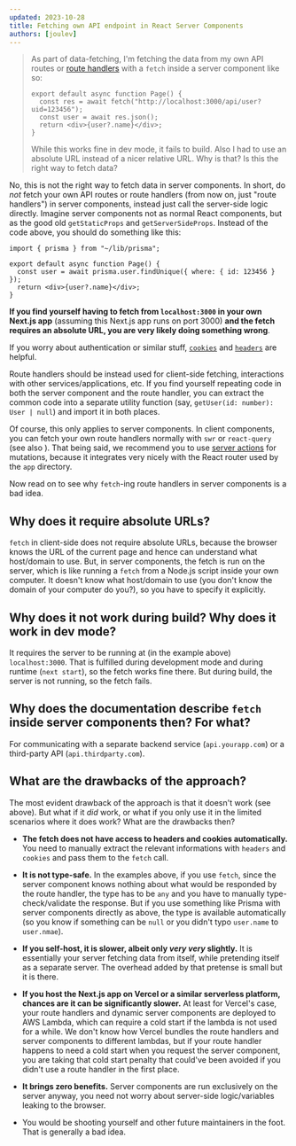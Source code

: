 ```yaml
---
updated: 2023-10-28
title: Fetching own API endpoint in React Server Components
authors: [joulev]
---
```



> As part of data-fetching, I'm fetching the data from my own API routes or [route handlers](https://nextjs.org/docs/app/building-your-application/routing/router-handlers) with a `fetch` inside a server component like so:
>
> ```tsx
> export default async function Page() {
>   const res = await fetch("http://localhost:3000/api/user?uid=123456");
>   const user = await res.json();
>   return <div>{user?.name}</div>;
> }
> ```
>
> While this works fine in dev mode, it fails to build. Also I had to use an absolute URL instead of a nicer relative URL. Why is that? Is this the right way to fetch data?

No, this is not the right way to fetch data in server components. In short, do _not_ fetch your own API routes or route handlers (from now on, just "route handlers") in server components, instead just call the server-side logic directly. Imagine server components not as normal React components, but as the good old `getStaticProps` and `getServerSideProps`. Instead of the code above, you should do something like this:

```tsx
import { prisma } from "~/lib/prisma";

export default async function Page() {
  const user = await prisma.user.findUnique({ where: { id: 123456 } });
  return <div>{user?.name}</div>;
}
```

**If you find yourself having to fetch from `localhost:3000` in your own Next.js app** (assuming this Next.js app runs on port 3000) **and the fetch requires an absolute URL, you are very likely doing something wrong**.

If you worry about authentication or similar stuff, [`cookies`](https://nextjs.org/docs/app/api-reference/functions/cookies) and [`headers`](https://nextjs.org/docs/app/api-reference/functions/headers) are helpful.

Route handlers should be instead used for client-side fetching, interactions with other services/applications, etc. If you find yourself repeating code in both the server component and the route handler, you can extract the common code into a separate utility function (say, `getUser(id: number): User | null`) and import it in both places.

Of course, this only applies to server components. In client components, you can fetch your own route handlers normally with `swr` or `react-query` (see also <Question id="when-client-component-in-app-router" />). That being said, we recommend you to use [server actions](https://nextjs.org/docs/app/building-your-application/data-fetching/forms-and-mutations) for mutations, because it integrates very nicely with the React router used by the `app` directory.

Now read on to see why `fetch`-ing route handlers in server components is a bad idea.

## Why does it require absolute URLs?

`fetch` in client-side does not require absolute URLs, because the browser knows the URL of the current page and hence can understand what host/domain to use. But, in server components, the fetch is run on the server, which is like running a `fetch` from a Node.js script inside your own computer. It doesn't know what host/domain to use (you don't know the domain of your computer do you?), so you have to specify it explicitly.

## Why does it not work during build? Why does it work in dev mode?

It requires the server to be running at (in the example above) `localhost:3000`. That is fulfilled during development mode and during runtime (`next start`), so the fetch works fine there. But during build, the server is not running, so the fetch fails.

## Why does the documentation describe `fetch` inside server components then? For what?

For communicating with a separate backend service (`api.yourapp.com`) or a third-party API (`api.thirdparty.com`).

## What are the drawbacks of the approach?

The most evident drawback of the approach is that it doesn't work (see above). But what if it _did_ work, or what if you only use it in the limited scenarios where it does work? What are the drawbacks then?

- **The fetch does not have access to headers and cookies automatically.** You need to manually extract the relevant informations with `headers` and `cookies` and pass them to the `fetch` call.

- **It is not type-safe.** In the examples above, if you use `fetch`, since the server component knows nothing about what would be responded by the route handler, the type has to be `any` and you have to manually type-check/validate the response. But if you use something like Prisma with server components directly as above, the type is available automatically (so you know if something can be `null` or you didn't typo `user.name` to `user.nmae`).

- **If you self-host, it is slower, albeit only _very very_ slightly.** It is essentially your server fetching data from itself, while pretending itself as a separate server. The overhead added by that pretense is small but it is there.

- **If you host the Next.js app on Vercel or a similar serverless platform, chances are it can be significantly slower.** At least for Vercel's case, your route handlers and dynamic server components are deployed to AWS Lambda, which can require a cold start if the lambda is not used for a while. We don't know how Vercel bundles the route handlers and server components to different lambdas, but if your route handler happens to need a cold start when you request the server component, you are taking that cold start penalty that could've been avoided if you didn't use a route handler in the first place.

- **It brings zero benefits.** Server components are run exclusively on the server anyway, you need not worry about server-side logic/variables leaking to the browser.

- You would be shooting yourself and other future maintainers in the foot. That is generally a bad idea.
